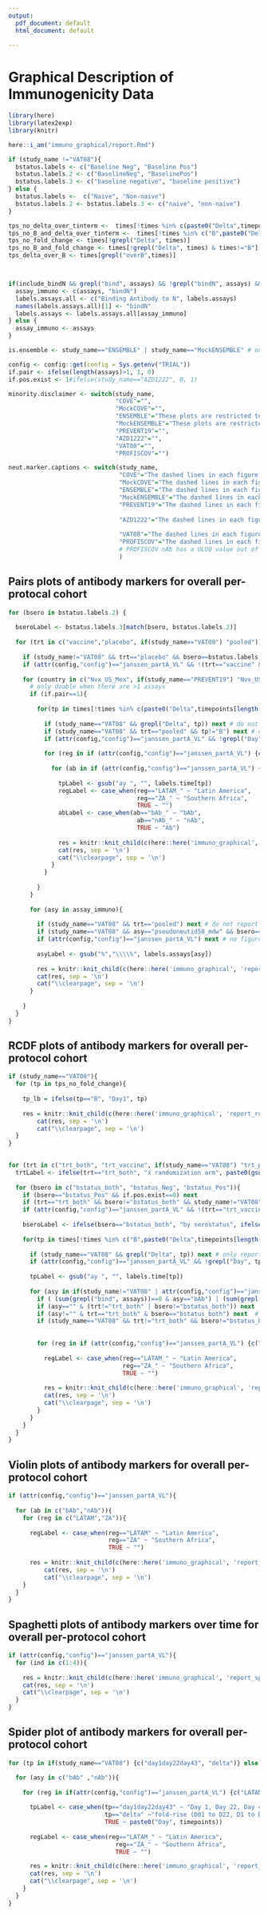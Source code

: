 ```yaml
---
output:
  pdf_document: default
  html_document: default
  
---
```

# Graphical Description of Immunogenicity Data {#immuno-graphical}

```r
library(here)
library(latex2exp)
library(knitr)

here::i_am("immuno_graphical/report.Rmd")

if (study_name !="VAT08"){
  bstatus.labels <- c("Baseline Neg", "Baseline Pos")
  bstatus.labels.2 <- c("BaselineNeg", "BaselinePos")
  bstatus.labels.3 <- c("baseline negative", "baseline positive")
} else {
  bstatus.labels <-  c("Naive", "Non-naive")
  bstatus.labels.2 <- bstatus.labels.3 <- c("naive", "non-naive")
}

tps_no_delta_over_tinterm <-  times[!times %in% c(paste0("Delta",timepoints[length(timepoints)],"over",timepoints[1]))] #c("B", "Day29", "Delta29overB", "Day57", "Delta57overB")
tps_no_B_and_delta_over_tinterm <-  times[!times %in% c("B",paste0("Delta",timepoints[length(timepoints)],"over",timepoints[1]))] #c("Day29", "Delta29overB", "Day57", "Delta57overB")
tps_no_fold_change <- times[!grepl("Delta", times)]
tps_no_B_and_fold_change <- times[!grepl("Delta", times) & times!="B"]
tps_delta_over_B <- times[grepl("overB",times)]



if(include_bindN && grepl("bind", assays) && !grepl("bindN", assays) && !grepl("janssen_.+partA.*", attr(config,"config")) && !grepl("vat08", attr(config,"config"))){
  assay_immuno <- c(assays, "bindN")
  labels.assays.all <- c("Binding Antibody to N", labels.assays)
  names(labels.assays.all)[1] <- "bindN"
  labels.assays <- labels.assays.all[assay_immuno]
} else {
  assay_immuno <- assays
}
```

```r

is.ensemble <- study_name=="ENSEMBLE" | study_name=="MockENSEMBLE" # only ENSEMBLE has by country and by HIV group figures

config <- config::get(config = Sys.getenv("TRIAL"))
if.pair <- ifelse(length(assays)>1, 1, 0)
if.pos.exist <- 1#ifelse(study_name=="AZD1222", 0, 1)

minority.disclaimer <- switch(study_name, 
                              "COVE"="",
                              "MockCOVE"="",
                              "ENSEMBLE"="These plots are restricted to only United States trial participants.",
                              "MockENSEMBLE"="These plots are restricted to only United States trial participants.",
                              "PREVENT19"="",
                              "AZD1222"="",
                              "VAT08"="",
                              "PROFISCOV"="")

neut.marker.captions <- switch(study_name, 
                               "COVE"="The dashed lines in each figure are ULOQ, LLOQ, and positivity cutoffs for binding antibody assays, or ULOQ, LLOQ, and LLOD for neutralizing antibody assays, from top to bottom respectively.",
                               "MockCOVE"="The dashed lines in each figure are ULOQ, LLOQ, and positivity cutoffs for binding antibody assays, or ULOQ, LLOQ, and LLOD for neutralizing antibody assays, from top to bottom respectively.",
                               "ENSEMBLE"="The dashed lines in each figure are ULOQ and positivity cut-off from top to bottom for binding antibody assays, or ULOQ and LLOQ for neutralizing antibody assays, from top to bottom respectively.",
                               "MockENSEMBLE"="The dashed lines in each figure are ULOQ and positivity cut-off for binding antibody assays, or ULOQ and LLOQ for neutralizing antibody assays, from top to bottom respectively.",
                               "PREVENT19"="The dashed lines in each figure are ULOQ, positivity cut-off and LLOQ for binding antibody assays, or ULOQ and LLOD for neutralizing antibody assays, from top to bottom respectively.",
                               
                               "AZD1222"="The dashed lines in each figure are ULOQ, positivity cut-off and LLOQ for binding antibody assays, or ULOQ and LLOD for neutralizing antibody assays, from top to bottom respectively.",
                               
                               "VAT08"="The dashed lines in each figure are ULOQ and LLOQ for binding antibody assays, or ULOQ and LLOD for neutralizing antibody assays, from top to bottom respectively.",
                               "PROFISCOV"="The dashed lines in each figure are ULOQ, positivity cut-off and LLOD for binding antibody assays, or LLOD/positivity cut-off for neutralizing antibody assays, from top to bottom respectively."
                               # PROFISCOV nAb has a ULOQ value out of figure limit
                               )

```

\clearpage
## Pairs plots of antibody markers for overall per-protocal cohort

```r

for (bsero in bstatus.labels.2) {
  
  bseroLabel <- bstatus.labels.3[match(bsero, bstatus.labels.2)]
  
  for (trt in c("vaccine","placebo", if(study_name=="VAT08") "pooled")) {  
    
    if (study_name!="VAT08" && trt=="placebo" && bsero==bstatus.labels.2[1]) next # only report for placebo baseline neg for VAT08
    if (attr(config,"config")=="janssen_partA_VL" && !(trt=="vaccine" && bsero==bstatus.labels.2[1])) next # only report for vaccine baseline neg for janssan_partA_VL
    
    for (country in c("Nvx_US_Mex", if(study_name=="PREVENT19") "Nvx_US")){
      # only doable when there are >1 assays
      if (if.pair==1){
        
        for(tp in times[!times %in% c(paste0("Delta",timepoints[length(timepoints)],"over",timepoints[1]))]) {
          
          if (study_name=="VAT08" && grepl("Delta", tp)) next # do not report delta timepoints for VAT08
          if (study_name=="VAT08" && trt=="pooled" && tp!="B") next # only report pooled at baseline for VAT08
          if (attr(config,"config")=="janssen_partA_VL" && !grepl("Day", tp)) next # only report peak timepoint for janssen_partA_VL
          
          for (reg in if (attr(config,"config")=="janssen_partA_VL") {c("LATAM_","ZA_")} else {""}) {
            
            for (ab in if (attr(config,"config")=="janssen_partA_VL") {c("bAb_","nAb_","")} else {""}) {
            
              tpLabel <- gsub("ay ", "", labels.time[tp])
              regLabel <- case_when(reg=="LATAM_" ~ "Latin America",
                                    reg=="ZA_" ~ "Southern Africa",
                                    TRUE ~ "")
              abLabel <- case_when(ab=="bAb_" ~ "bAb",
                                    ab=="nAb_" ~ "nAb",
                                    TRUE ~ "Ab")
              
              res = knitr::knit_child(c(here::here('immuno_graphical', 'report_pair_by_time.Rmd')), quiet = TRUE)
              cat(res, sep = '\n')
              cat("\\clearpage", sep = '\n')
            }
          }
          
        }
      }
          
      for (asy in assay_immuno){
        
        if (study_name=="VAT08" && trt=="pooled") next # do not report "pooled" for across timepoint plots
        if (study_name=="VAT08" && asy=="pseudoneutid50_mdw" && bsero=="naive") next # psv_mdw doesn't have any value for naive at baseline
        if (attr(config,"config")=="janssen_partA_VL") next # no figure for janssen_partA_VL
        
        asyLabel <- gsub("%","\\\\%", labels.assays[asy])
        
        res = knitr::knit_child(c(here::here('immuno_graphical', 'report_pair_by_assay.Rmd')), quiet = TRUE)
        cat(res, sep = '\n')
        cat("\\clearpage", sep = '\n')
      }
      
    }
  }
}

```

\clearpage
## RCDF plots of antibody markers for overall per-protocol cohort
```r

if (study_name=="VAT08"){
  for (tp in tps_no_fold_change){
    
    tp_lb = ifelse(tp=="B", "Day1", tp)
    
    res = knitr::knit_child(c(here::here('immuno_graphical', 'report_rcdf_all.Rmd')), quiet = TRUE)
        cat(res, sep = '\n')
        cat("\\clearpage", sep = '\n')
  }
}

  
for (trt in c("trt_both", "trt_vaccine", if(study_name=="VAT08") "trt_placebo")){
  trtLabel <- ifelse(trt=="trt_both", "x randomization arm", paste0(gsub("trt_","", trt), " arm"))
  
  for (bsero in c("bstatus_both", "bstatus_Neg", "bstatus_Pos")){
    if (bsero=="bstatus_Pos" && if.pos.exist==0) next
    if (trt=="trt_both" && bsero!="bstatus_both" && study_name!="VAT08") next # trt_both is only for bstatus both if the study is VAT08
    if (attr(config,"config")=="janssen_partA_VL" && !(trt=="trt_vaccine" && bsero=="bstatus_Neg")) next # only report for vaccine baseline neg for janssan_partA_VL
    
    bseroLabel <- ifelse(bsero=="bstatus_both", "by serostatus", ifelse(bsero=="bstatus_Neg", bstatus.labels.3[1], bstatus.labels.3[2]))
    
    for(tp in times[!times %in% c("B",paste0("Delta",timepoints[length(timepoints)],"over",timepoints[1]))]) {
            
      if (study_name=="VAT08" && grepl("Delta", tp)) next # only report main timepoints for VAT08
      if (attr(config,"config")=="janssen_partA_VL" && !grepl("Day", tp)) next # only report peak timepoint for janssen_partA_VL
      
      tpLabel <- gsub("ay ", "", labels.time[tp])
      
      for (asy in if(study_name!="VAT08" | attr(config,"config")=="janssen_partA_VL") {c("bAb","nAb")} else {c("","bAb","nAb","other")}){ # for VAT08 and janssen_partA_VL, only report for bAb and nAb
        if ( (sum(grepl("bind", assays))==0 & asy=="bAb") | (sum(grepl("neut", assays))==0 & asy=="nAb") | (sum(grepl("ADCP", assays))==0 & asy=="other")) next
        if (asy=="" & (trt!="trt_both" | bsero!="bstatus_both")) next  # trt_both & bstatus_both are only for all assays
        if (asy!="" & trt=="trt_both" & bsero=="bstatus_both") next  # assay subset do not report for trt_both & bstatus_both
        if (study_name=="VAT08" && trt!="trt_both" && bsero!="bstatus_both") next # for VAT08, only report plots with one "both"
        
        
        for (reg in if (attr(config,"config")=="janssen_partA_VL") {c("LATAM_","ZA_")} else {""}) {
            
          regLabel <- case_when(reg=="LATAM_" ~ "Latin America",
                                reg=="ZA_" ~ "Southern Africa",
                                TRUE ~ "")
                
          res = knitr::knit_child(c(here::here('immuno_graphical', 'report_rcdf.Rmd')), quiet = TRUE)
          cat(res, sep = '\n')
          cat("\\clearpage", sep = '\n')
        }
      }
    }
  }
}
```

\clearpage
## Violin plots of antibody markers for overall per-protocol cohort
```r
if (attr(config,"config")=="janssen_partA_VL"){
  
  for (ab in c("bAb","nAb")){
    for (reg in c("LATAM","ZA")){
      
      regLabel <- case_when(reg=="LATAM" ~ "Latin America",
                            reg=="ZA" ~ "Southern Africa",
                            TRUE ~ "")
      
      res = knitr::knit_child(c(here::here('immuno_graphical', 'report_violin.Rmd')), quiet = TRUE)
          cat(res, sep = '\n')
          cat("\\clearpage", sep = '\n')
    }
  }
}
```

\clearpage
<!-- ## Scatter plots of antibody markers versus age for overall per-protocol cohort

```r

if (study_name != "VAT08") { # VAT08 doesn't repor this
  for (bsero in bstatus.labels.2){
  
    bseroLabel <- gsub("baseline ", "", bstatus.labels.3[match(bsero, bstatus.labels.2)])
    
    for (trt in c("Vaccine", "Placebo")){
        
      trtLabel = tolower(trt)
      
      for(tp in times[!grepl("Delta", times)]) {
        
        tpLabel <- gsub("ay ", "", labels.time[tp])
        
        res = knitr::knit_child(c(here::here('immuno_graphical', 'report_scatter.Rmd')), quiet = TRUE)
        cat(res, sep = '\n')
        cat("\\clearpage", sep = '\n')
      }
    }
  }
}
    
```

## Box plots of antibody markers for overall per-protocol cohort

```r

### Vaccine vs. Placebo (2 arms x 1 baseline status in each plot)
### (VAT08) Baseline neg/pos vs. vaccine/placebo (2 arms x 2 baseline statuses in each plot)
### (VAT08) Baseline neg/pos vs. vaccine/placebo vs. female/male (2 arms x 2 baseline statuses x 2 gender in each plot)

for (bsero in c(bstatus.labels.2, if(study_name=="VAT08") c("bstatus", "bstatus_gender") )) { # only VAT08 report 2 extra kind of plots
  
  if (attr(config,"config")=="janssen_partA_VL") next # janssen_partA_VL do not report this
  
  bseroLabel <- c(bstatus.labels.3, if(study_name=="VAT08") c("naive + non-naive", "naive + non-naive") )[match(bsero, c(bstatus.labels.2, if(study_name=="VAT08") c("bstatus", "bstatus_gender")))]
  
  if (bsero=="bstatus_gender") {gender_lb = " females + males"
  } else {gender_lb=""}
  
  for(tp in times[!times %in% c(paste0("Delta",timepoints[length(timepoints)],"over",timepoints[1]))]) {
    
    if (study_name=="VAT08" && grepl("Delta", tp)) next # only report main timepoints for VAT08
    
    tpLabel <- gsub("ay ", "", labels.time[tp])
    
    res = knitr::knit_child(c(here::here('immuno_graphical', 'report_box.Rmd')), quiet = TRUE)
    cat(res, sep = '\n')
    cat("\\clearpage", sep = '\n')
  }
}
    
### Baseline negative vs. positive (2 baseline statuses x 1 arm in each plot)

for (trt in c("vaccine_arm","placebo_arm")) {
  
  if (attr(config,"config")=="janssen_partA_VL") # janssen_partA_VL do not report this
    
  for(tp in times[!times %in% c(paste0("Delta",timepoints[length(timepoints)],"over",timepoints[1]))]) {
    
    if (study_name=="VAT08" && grepl("Delta", tp)) next # only report main timepoints for VAT08
    
    tpLabel <- gsub("ay ", "", labels.time[tp])
    
    res = knitr::knit_child(c(here::here('immuno_graphical', 'report_box_neg_vs_pos.Rmd')), quiet = TRUE)
    cat(res, sep = '\n')
    cat("\\clearpage", sep = '\n')
  }
}

```


\clearpage
<!-- ## Spaghetti plots of antibody markers over time for overall per-protocol cohort

```r
include_graphics(here(
  "immuno_graphical", "output", attr(config,"config"), 
  paste0("spaghetti_plot_BaselineNeg_", study_name, ".pdf")
))
```


```r
include_graphics(here(
  "immuno_graphical", "output", attr(config,"config"),
  paste0("spaghetti_plot_BaselinePos_", study_name, ".pdf")
))
```

## RCDF plots of antibody markers by demographics for per-protocol cohort

```r

if_no_minority = attr(config,"config") %in% c("janssen_la_partA","janssen_sa_partA",
                                       "janssen_la_partAsenior","janssen_la_partAnonsenior",
                                       "janssen_sa_partAnonsenior")
demos <- c("age_group","risk_group","age_risk_group","sex_group","age_sex_group","ethnicity","race",if(!if_no_minority)c("minority_group","age_minority_group"),if(study_name=="ENSEMBLE")"country", if(study_name=="ENSEMBLE")"hiv_group")

demoLabels <- c("age groups","high-risk condition","age and high-risk condition","sex assigned at birth","age and sex assgined at birth","ethnicity","race",if(!if_no_minority)c("dichotomous classification of
race and ethnic group","age and dichotomous classification of
race and ethnic group"),if(study_name=="ENSEMBLE")"country of residence", if(study_name=="ENSEMBLE")"HIV
positivity")
names(demoLabels) <- demos

if (study_name!="VAT08") {
  for (bsero in c("BaselineNeg", if (if.pos.exist==1) "BaselinePos")){
    
    for (trt in c("Vaccine", "Placebo")){
      bseroLabel <- ifelse(bsero=="BaselineNeg", "negative", "positive")
      trtLabel=tolower(trt)
      
      if (trt=="Placebo" && bsero=="BaselineNeg") next # do not report Negative Placebo Arm
      
      for (dm in demos){
        for(tp in times[!times %in% c("B",paste0("Delta",timepoints[length(timepoints)],"over",timepoints[1]))]) {
          
          tpLabel <- gsub("ay ", "", labels.time[tp])
          dmLabel <- demoLabels[dm]
          
          res = knitr::knit_child(c(here::here('immuno_graphical', 'report_rcdf_demographic.Rmd')), quiet = TRUE)
          cat(res, sep = '\n')
          cat("\\clearpage", sep = '\n')
        }
      }
    }
  }
}
    
```

## Boxplots of antibody markers by demographics for per-protocol cohort

```r

if_no_minority = attr(config,"config") %in% c("janssen_la_partA","janssen_sa_partA",
                                       "janssen_la_partAsenior","janssen_la_partAnonsenior",
                                       "janssen_sa_partAnonsenior")
demos <- c("age_group","risk_group","age_x_risk_group","sex","age_x_sex_group","ethnicity","race",if(!if_no_minority)c("minority_group","age_x_minority"),if(study_name=="ENSEMBLE")"country", if(study_name=="ENSEMBLE")"hiv_group")

demoLabels <- c("age groups","high-risk condition","age and high-risk condition","sex assigned at birth","age and sex assgined at birth","ethnicity","race",if(!if_no_minority)c("dichotomous classification of
race and ethnic group","age and dichotomous classification of
race and ethnic group"),if(study_name=="ENSEMBLE")"country of residence", if(study_name=="ENSEMBLE")"HIV
positivity")
names(demoLabels) <- demos

if (study_name!="VAT08") {
  for (bsero in c("BaselineNeg", if (if.pos.exist==1) "BaselinePos")){
    
    for (trt in c("Vaccine", "Placebo")){
      bseroLabel <- ifelse(bsero=="BaselineNeg", "negative", "positive")
      trtLabel=tolower(trt)
      
      if (trt=="Placebo" && bsero=="BaselineNeg") next # do not report Negative Placebo Arm
    
      for (dm in demos){
        for(tp in times[!times %in% c("B",paste0("Delta",timepoints[length(timepoints)],"over",timepoints[1]))]) {
          
          tpLabel <- gsub("ay ", "", labels.time[tp])
          dmLabel <- demoLabels[dm]
          
          res = knitr::knit_child(c(here::here('immuno_graphical', 'report_box_demographic.Rmd')), quiet = TRUE)
          cat(res, sep = '\n')
          cat("\\clearpage", sep = '\n')
        }
      }
    }
  }
}

    
```
-->

## Spaghetti plots of antibody markers over time for overall per-protocol cohort
```r
if (attr(config,"config")=="janssen_partA_VL"){
  for (ind in c(1:4)){
    
    res = knitr::knit_child(c(here::here('immuno_graphical', 'report_spaghetti.Rmd')), quiet = TRUE)
    cat(res, sep = '\n')
    cat("\\clearpage", sep = '\n')
  }
}
```

## Spider plot of antibody markers for overall per-protocol cohort
```r

for (tp in if(study_name=="VAT08") {c("day1day22day43", "delta")} else {"day"}) {

  for (asy in c("bAb" ,"nAb")){
    
    for (reg in if(attr(config,"config")=="janssen_partA_VL") {c("LATAM_","ZA_")} else {""}){
    
      tpLabel <- case_when(tp=="day1day22day43" ~ "Day 1, Day 22, Day 43", 
                           tp=="delta" ~"fold-rise (D01 to D22, D1 to D43)", 
                           TRUE ~ paste0("Day", timepoints))
      
      regLabel <- case_when(reg=="LATAM_" ~ "Latin America",
                              reg=="ZA_" ~ "Southern Africa",
                              TRUE ~ "")

      res = knitr::knit_child(c(here::here('immuno_graphical', 'report_spider.Rmd')), quiet = TRUE)
      cat(res, sep = '\n')
      cat("\\clearpage", sep = '\n')
    }
  }
}
```

<!-- 
\clearpage
## Set 1 plots: D01, D22, D43 Ab distributions
```r

for (a in c("bindSpike","pseudoneutid50")){
  
  for (tp in tps_no_delta_over_tinterm){
    
    tpLabel = ifelse(tp=="B", "Day1", tp)
    res = knitr::knit_child(c(here::here('immuno_graphical', 'report_set1.Rmd')), quiet = TRUE)
    cat(res, sep = '\n')
    cat("\\clearpage", sep = '\n')
  }
}

```

\clearpage
## Set 2 plots: Longitudinal plots D01, D22, D43
```r

for (assay_grp in c("bAb","nAb")){
    
    res = knitr::knit_child(c(here::here('immuno_graphical', 'report_set2.Rmd')), quiet = TRUE)
    cat(res, sep = '\n')
    cat("\\clearpage", sep = '\n')
  
}

```

\clearpage
## Set 3 plots: Correlation plots across the markers at a given time point
```r

for (bsero in c("non_naive")){
  
  for (trt in c("vac_pla")){
  
    for (tp in tps_no_fold_change){
    
    tpLabel = ifelse(tp=="B", "Day1", tp)
    assay_n = length(assays)
    res = knitr::knit_child(c(here::here('immuno_graphical', 'report_set3.Rmd')), quiet = TRUE)
    cat(res, sep = '\n')
    cat("\\clearpage", sep = '\n')
    }
  }
}

for (bsero in c("naive")){
  
  for (trt in c("vac")){
  
    for (tp in tps_no_B_and_fold_change){
    
    tpLabel = ifelse(tp=="B", "Day1", tp)
    res = knitr::knit_child(c(here::here('immuno_graphical', 'report_set3.Rmd')), quiet = TRUE)
    cat(res, sep = '\n')
    cat("\\clearpage", sep = '\n')
    }
  }
}

```

\clearpage
## Set 4 plots: Correlation plots for a given marker across time points
```r

for (a in assays){
    
    res = knitr::knit_child(c(here::here('immuno_graphical', 'report_set4.Rmd')), quiet = TRUE)
    cat(res, sep = '\n')
    cat("\\clearpage", sep = '\n')
  
}

```
-->